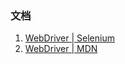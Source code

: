 ### 文档

1. [WebDriver | Selenium](https://www.selenium.dev/zh-cn/documentation/webdriver/)
2. [WebDriver | MDN](https://developer.mozilla.org/zh-CN/docs/Web/WebDriver)
